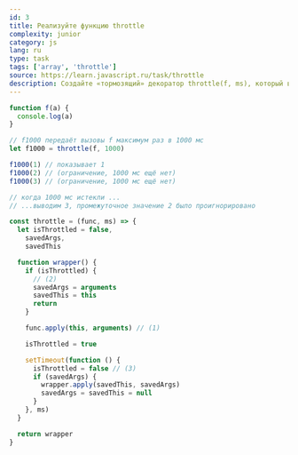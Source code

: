 ```yaml
---
id: 3
title: Реализуйте функцию throttle
complexity: junior
category: js
lang: ru
type: task
tags: ['array', 'throttle']
source: https://learn.javascript.ru/task/throttle
description: Создайте «тормозящий» декоратор throttle(f, ms), который возвращает обёртку, передавая вызов в f не более одного раза в ms миллисекунд. Те вызовы, которые попадают в период «торможения», игнорируются.
---
```


```js example
function f(a) {
  console.log(a)
}

// f1000 передаёт вызовы f максимум раз в 1000 мс
let f1000 = throttle(f, 1000)

f1000(1) // показывает 1
f1000(2) // (ограничение, 1000 мс ещё нет)
f1000(3) // (ограничение, 1000 мс ещё нет)

// когда 1000 мс истекли ...
// ...выводим 3, промежуточное значение 2 было проигнорировано
```

```js answer
const throttle = (func, ms) => {
  let isThrottled = false,
    savedArgs,
    savedThis

  function wrapper() {
    if (isThrottled) {
      // (2)
      savedArgs = arguments
      savedThis = this
      return
    }

    func.apply(this, arguments) // (1)

    isThrottled = true

    setTimeout(function () {
      isThrottled = false // (3)
      if (savedArgs) {
        wrapper.apply(savedThis, savedArgs)
        savedArgs = savedThis = null
      }
    }, ms)
  }

  return wrapper
}
```
